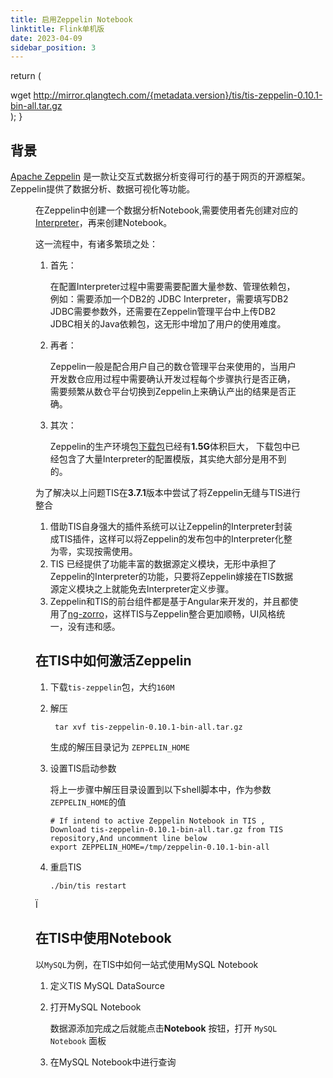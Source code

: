 ```yaml
---
title: 启用Zeppelin Notebook
linktitle: Flink单机版
date: 2023-04-09
sidebar_position: 3
---
```




  return (
    <div>
      <CodeBlock
        language="shell">
       wget http://mirror.qlangtech.com/{metadata.version}/tis/tis-zeppelin-0.10.1-bin-all.tar.gz
      </CodeBlock>
    </div>
  );
}

## 背景

[Apache Zeppelin](https://zeppelin.apache.org/) 是一款让交互式数据分析变得可行的基于网页的开源框架。Zeppelin提供了数据分析、数据可视化等功能。


<Figure img={require('./notebook.png')}/>

在Zeppelin中创建一个数据分析Notebook,需要使用者先创建对应的[Interpreter](https://zeppelin.apache.org/docs/0.10.1/usage/interpreter/overview.html)，再来创建Notebook。

这一流程中，有诸多繁琐之处：

1. 首先：

   在配置Interpreter过程中需要需要配置大量参数、管理依赖包，例如：需要添加一个DB2的 JDBC Interpreter，需要填写DB2 JDBC需要参数外，还需要在Zeppelin管理平台中上传DB2 JDBC相关的Java依赖包，这无形中增加了用户的使用难度。

2. 再者：

   Zeppelin一般是配合用户自己的数仓管理平台来使用的，当用户开发数仓应用过程中需要确认开发过程每个步骤执行是否正确，需要频繁从数仓平台切换到Zeppelin上来确认产出的结果是否正确。

3. 其次：

   Zeppelin的生产环境包[下载包](https://zeppelin.apache.org/download.html)已经有**1.5G**体积巨大， 下载包中已经包含了大量Interpreter的配置模版，其实绝大部分是用不到的。

为了解决以上问题TIS在**3.7.1**版本中尝试了将Zeppelin无缝与TIS进行整合

1. 借助TIS自身强大的插件系统可以让Zeppelin的Interpreter封装成TIS插件，这样可以将Zeppelin的发布包中的Interpreter化整为零，实现按需使用。
2. TIS 已经提供了功能丰富的数据源定义模块，无形中承担了Zeppelin的Interpreter的功能，只要将Zeppelin嫁接在TIS数据源定义模块之上就能免去Interpreter定义步骤。
3. Zeppelin和TIS的前台组件都是基于Angular来开发的，并且都使用了[ng-zorro](https://ng-zorro.gitee.io/docs/introduce/zh)，这样TIS与Zeppelin整合更加顺畅，UI风格统一，没有违和感。

## 在TIS中如何激活Zeppelin

1. 下载`tis-zeppelin`包，大约`160M`

    <VerShell/>

2. 解压
   ``` shell
    tar xvf tis-zeppelin-0.10.1-bin-all.tar.gz
   ```
   生成的解压目录记为 `ZEPPELIN_HOME`

3. 设置TIS启动参数

   将上一步骤中解压目录设置到以下shell脚本中，作为参数`ZEPPELIN_HOME`的值
   ```shell title="{TIS_UBER_HOME}/bin/tis"
   # If intend to active Zeppelin Notebook in TIS , Download tis-zeppelin-0.10.1-bin-all.tar.gz from TIS repository,And uncomment line below
   export ZEPPELIN_HOME=/tmp/zeppelin-0.10.1-bin-all
   ```
4. 重启TIS

   ```shell title="cd {TIS_UBER_HOME}"
   ./bin/tis restart
   ```
Ï
## 在TIS中使用Notebook

  以`MySQL`为例，在TIS中如何一站式使用MySQL Notebook

1. 定义TIS MySQL DataSource

   <Figure img={require('./add_mysql_datasource.png')}/>

2. 打开MySQL Notebook

   数据源添加完成之后就能点击**Notebook** 按钮，打开 `MySQL Notebook` 面板

   <Figure img={require('./click_notebook.png')}/>

3. 在MySQL Notebook中进行查询

   <Figure img={require('./exec_query.png')}/>

